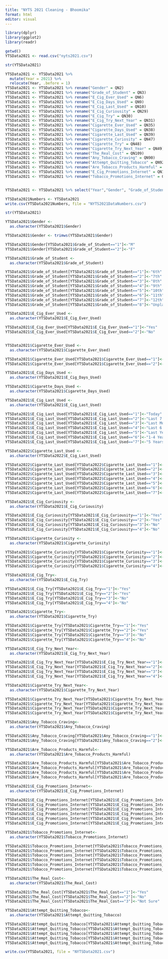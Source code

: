 ```yaml
---
title: "NYTS 2021 Cleaning - Bhoomika"
format: html
editor: visual
---
```


```r
library(dplyr)
library(ggplot2)
library(readr)
```

```r
getwd()
YTSData2021 <- read.csv("nyts2021.csv")
```

```r
str(YTSData2021) 
```

```r
YTSData2021 <- YTSData2021 %>%
  mutate(Year = 2021) %>%
  relocate(Year, .before = 1)
YTSData2021 <- YTSData2021 %>% rename("Gender" = QN2)
YTSData2021 <- YTSData2021 %>% rename("Grade_of_Student" = QN3)
YTSData2021 <- YTSData2021 %>% rename("E_Cig_Ever_Used" = QN6)
YTSData2021 <- YTSData2021 %>% rename("E_Cig_Days_Used" = QN9)
YTSData2021 <- YTSData2021 %>% rename("E_Cig_Last_Used" = QN10)
YTSData2021 <- YTSData2021 %>% rename("E_Cig_Curiousity" = QN29)
YTSData2021 <- YTSData2021 %>% rename("E_Cig_Try" = QN30)
YTSData2021 <- YTSData2021 %>% rename("E_Cig_Try_Next_Year" = QN31)
YTSData2021 <- YTSData2021 %>% rename("Cigarette_Ever_Used" = QN35)
YTSData2021 <- YTSData2021 %>% rename("Cigarette_Days_Used" = QN38)
YTSData2021 <- YTSData2021 %>% rename("Cigarette_Last_Used" = QN39)
YTSData2021 <- YTSData2021 %>% rename("Cigarette_Curiosity" = QN47)
YTSData2021 <- YTSData2021 %>% rename("Cigarette_Try" = QN48)
YTSData2021 <- YTSData2021 %>% rename("Cigarette_Try_Next_Year" = QN49)
YTSData2021 <- YTSData2021 %>% rename("The_Real_Cost" = QN109)
YTSData2021 <- YTSData2021 %>% rename("Any_Tobacco_Craving" = QN90)
YTSData2021 <- YTSData2021 %>% rename("Attempt_Quitting_Tobacco" = QN92)
YTSData2021 <- YTSData2021 %>% rename("Are_Tobacco_Products_Harmful" = QN122)
YTSData2021 <- YTSData2021 %>% rename("E_Cig_Promotions_Internet" = QN128)
YTSData2021 <- YTSData2021 %>% rename("Tobacco_Promotions_Internet" = QN139)


YTSData2021 <- YTSData2021 %>% select("Year","Gender", "Grade_of_Student", "E_Cig_Ever_Used", "E_Cig_Days_Used", "E_Cig_Last_Used", "E_Cig_Curiousity", "E_Cig_Try", "E_Cig_Try_Next_Year", "Cigarette_Ever_Used", "Cigarette_Days_Used", "Cigarette_Curiosity", "Cigarette_Try", "Cigarette_Try_Next_Year", "The_Real_Cost", "Any_Tobacco_Craving", "Attempt_Quitting_Tobacco", "Are_Tobacco_Products_Harmful", "E_Cig_Promotions_Internet", "Tobacco_Promotions_Internet")
```

```r
YTSData2021Numbers <- YTSData2021
write.csv(YTSData2021Numbers, file = "NYTS2021DataNumbers.csv")
```

```r
str(YTSData2021) 
```

```r
YTSData2021$Gender <- 
  as.character(YTSData2021$Gender)

YTSData2021$Gender <- trimws(YTSData2021$Gender)

YTSData2021$Gender[YTSData2021$Grade_of_Student=="1"]<-"M"
YTSData2021$Gender[YTSData2021$Grade_of_Student=="2"]<-"F"
```

```r
YTSData2021$Grade_of_Student <- 
  as.character(YTSData2021$Grade_of_Student)

YTSData2021$Grade_of_Student[YTSData2021$Grade_of_Student=="1"]<-"6th"
YTSData2021$Grade_of_Student[YTSData2021$Grade_of_Student=="2"]<-"7th"
YTSData2021$Grade_of_Student[YTSData2021$Grade_of_Student=="3"]<-"8th"
YTSData2021$Grade_of_Student[YTSData2021$Grade_of_Student=="4"]<-"9th"
YTSData2021$Grade_of_Student[YTSData2021$Grade_of_Student=="5"]<-"10th"
YTSData2021$Grade_of_Student[YTSData2021$Grade_of_Student=="6"]<-"11th"
YTSData2021$Grade_of_Student[YTSData2021$Grade_of_Student=="7"]<-"12th"
YTSData2021$Grade_of_Student[YTSData2021$Grade_of_Student=="8"]<-"Unplaced"
```

```r

YTSData2021$E_Cig_Ever_Used <- 
  as.character(YTSData2021$E_Cig_Ever_Used)

YTSData2021$E_Cig_Ever_Used[YTSData2021$E_Cig_Ever_Used=="1"]<-"Yes"
YTSData2021$E_Cig_Ever_Used[YTSData2021$E_Cig_Ever_Used=="2"]<-"No"


YTSData2021$Cigarette_Ever_Used <- 
  as.character(YTSData2021$Cigarette_Ever_Used)

YTSData2021$Cigarette_Ever_Used[YTSData2021$Cigarette_Ever_Used=="1"]<-"Yes"
YTSData2021$Cigarette_Ever_Used[YTSData2021$Cigarette_Ever_Used=="2"]<-"No"
```

```r

YTSData2021$E_Cig_Days_Used <- 
  as.character(YTSData2021$E_Cig_Days_Used)

```

```r

YTSData2021$Cigarette_Days_Used <- 
  as.character(YTSData2021$Cigarette_Days_Used)

```

```r
YTSData2021$E_Cig_Last_Used <- 
  as.character(YTSData2021$E_Cig_Last_Used)

YTSData2021$E_Cig_Last_Used[YTSData2021$E_Cig_Last_Used=="1"]<-"Today"
YTSData2021$E_Cig_Last_Used[YTSData2021$E_Cig_Last_Used=="2"]<-"Last 7 Days"
YTSData2021$E_Cig_Last_Used[YTSData2021$E_Cig_Last_Used=="3"]<-"Last Month"
YTSData2021$E_Cig_Last_Used[YTSData2021$E_Cig_Last_Used=="4"]<-"Last 6 Months"
YTSData2021$E_Cig_Last_Used[YTSData2021$E_Cig_Last_Used=="5"]<-"Last Year"
YTSData2021$E_Cig_Last_Used[YTSData2021$E_Cig_Last_Used=="6"]<-"1-4 Years Ago"
YTSData2021$E_Cig_Last_Used[YTSData2021$E_Cig_Last_Used=="7"]<-"5 Years Ago"

YTSData2022$Cigarette_Last_Used <- 
  as.character(YTSData2022$E_Cig_Last_Used)

YTSData2022$Cigarette_Last_Used[YTSData2022$Cigarette_Last_Used=="1"]<-"Today"
YTSData2022$Cigarette_Last_Used[YTSData2022$Cigarette_Last_Used=="2"]<-"Last 7 Days"
YTSData2022$Cigarette_Last_Used[YTSData2022$Cigarette_Last_Used=="3"]<-"Last Month"
YTSData2022$Cigarette_Last_Used[YTSData2022$Cigarette_Last_Used=="4"]<-"Last 6 Months"
YTSData2022$Cigarette_Last_Used[YTSData2022$Cigarette_Last_Used=="5"]<-"Last Year"
YTSData2022$Cigarette_Last_Used[YTSData2022$Cigarette_Last_Used=="6"]<-"1-4 Years Ago"
YTSData2022$Cigarette_Last_Used[YTSData2022$Cigarette_Last_Used=="7"]<-"5 Years Ago"
```

```r
YTSData2021$E_Cig_Curiousity <- 
  as.character(YTSData2021$E_Cig_Curiousity)

YTSData2021$E_Cig_Curiousity[YTSData2021$E_Cig_Curiousity=="1"]<-"Yes"
YTSData2021$E_Cig_Curiousity[YTSData2021$E_Cig_Curiousity=="2"]<-"Yes"
YTSData2021$E_Cig_Curiousity[YTSData2021$E_Cig_Curiousity=="3"]<-"No"
YTSData2021$E_Cig_Curiousity[YTSData2021$E_Cig_Curiousity=="4"]<-"No"
```

```r
YTSData2021$Cigarette_Curiosity <- 
  as.character(YTSData2021$Cigarette_Curiosity)

YTSData2021$Cigarette_Curiosity[YTSData2021$Cigarette_Curiosity=="1"]<-"Yes"
YTSData2021$Cigarette_Curiosity[YTSData2021$Cigarette_Curiosity=="2"]<-"Yes"
YTSData2021$Cigarette_Curiosity[YTSData2021$Cigarette_Curiosity=="3"]<-"No"
YTSData2021$Cigarette_Curiosity[YTSData2021$Cigarette_Curiosity=="4"]<-"No"
```

```r
YTSData2021$E_Cig_Try<- 
  as.character(YTSData2021$E_Cig_Try)

YTSData2021$E_Cig_Try[YTSData2021$E_Cig_Try=="1"]<-"Yes"
YTSData2021$E_Cig_Try[YTSData2021$E_Cig_Try=="2"]<-"Yes"
YTSData2021$E_Cig_Try[YTSData2021$E_Cig_Try=="3"]<-"No"
YTSData2021$E_Cig_Try[YTSData2021$E_Cig_Try=="4"]<-"No"
```

```r
YTSData2021$Cigarette_Try<- 
  as.character(YTSData2021$Cigarette_Try)

YTSData2021$Cigarette_Try[YTSData2021$Cigarette_Try=="1"]<-"Yes"
YTSData2021$Cigarette_Try[YTSData2021$Cigarette_Try=="2"]<-"Yes"
YTSData2021$Cigarette_Try[YTSData2021$Cigarette_Try=="3"]<-"No"
YTSData2021$Cigarette_Try[YTSData2021$Cigarette_Try=="4"]<-"No"
```

```r
YTSData2021$E_Cig_Try_Next_Year<- 
  as.character(YTSData2021$E_Cig_Try_Next_Year)

YTSData2021$E_Cig_Try_Next_Year[YTSData2021$E_Cig_Try_Next_Year=="1"]<-"Yes"
YTSData2021$E_Cig_Try_Next_Year[YTSData2021$E_Cig_Try_Next_Year=="2"]<-"Yes"
YTSData2021$E_Cig_Try_Next_Year[YTSData2021$E_Cig_Try_Next_Year=="3"]<-"No"
YTSData2021$E_Cig_Try_Next_Year[YTSData2021$E_Cig_Try_Next_Year=="4"]<-"No"
```

```r
YTSData2021$Cigarette_Try_Next_Year<- 
  as.character(YTSData2021$Cigarette_Try_Next_Year)

YTSData2021$Cigarette_Try_Next_Year[YTSData2021$Cigarette_Try_Next_Year=="1"]<-"Yes"
YTSData2021$Cigarette_Try_Next_Year[YTSData2021$Cigarette_Try_Next_Year=="2"]<-"Yes"
YTSData2021$Cigarette_Try_Next_Year[YTSData2021$Cigarette_Try_Next_Year=="3"]<-"No"
YTSData2021$Cigarette_Try_Next_Year[YTSData2021$Cigarette_Try_Next_Year=="4"]<-"No"
```

```r
YTSData2021$Any_Tobacco_Craving<- 
  as.character(YTSData2021$Any_Tobacco_Craving)

YTSData2021$Any_Tobacco_Craving[YTSData2021$Any_Tobacco_Craving=="1"]<-"Yes"
YTSData2021$Any_Tobacco_Craving[YTSData2021$Any_Tobacco_Craving=="2"]<-"No"
```

```r
YTSData2021$Are_Tobacco_Products_Harmful<- 
  as.character(YTSData2021$Are_Tobacco_Products_Harmful)

YTSData2021$Are_Tobacco_Products_Harmful[YTSData2021$Are_Tobacco_Products_Harmful=="1"]<-"Strongly Agree"
YTSData2021$Are_Tobacco_Products_Harmful[YTSData2021$Are_Tobacco_Products_Harmful=="2"]<-"Agree"
YTSData2021$Are_Tobacco_Products_Harmful[YTSData2021$Are_Tobacco_Products_Harmful=="3"]<-"Disagree"
YTSData2021$Are_Tobacco_Products_Harmful[YTSData2021$Are_Tobacco_Products_Harmful=="4"]<-"Strongly Disagree"
```

```r
YTSData2021$E_Cig_Promotions_Internet<- 
  as.character(YTSData2021$E_Cig_Promotions_Internet)

YTSData2021$E_Cig_Promotions_Internet[YTSData2021$E_Cig_Promotions_Internet=="1"]<-"I do not use the internet"
YTSData2021$E_Cig_Promotions_Internet[YTSData2021$E_Cig_Promotions_Internet=="2"]<-"Never"
YTSData2021$E_Cig_Promotions_Internet[YTSData2021$E_Cig_Promotions_Internet=="3"]<-"Rarely"
YTSData2021$E_Cig_Promotions_Internet[YTSData2021$E_Cig_Promotions_Internet=="4"]<-"Sometimes"
YTSData2021$E_Cig_Promotions_Internet[YTSData2021$E_Cig_Promotions_Internet=="5"]<-"Most of the time"
YTSData2021$E_Cig_Promotions_Internet[YTSData2021$E_Cig_Promotions_Internet=="6"]<-"Always"
```

```r
YTSData2021$Tobacco_Promotions_Internet<- 
  as.character(YTSData2021$Tobacco_Promotions_Internet)

YTSData2021$Tobacco_Promotions_Internet[YTSData2021$Tobacco_Promotions_Internet=="1"]<-"I do not use the internet"
YTSData2021$Tobacco_Promotions_Internet[YTSData2021$Tobacco_Promotions_Internet=="2"]<-"Never"
YTSData2021$Tobacco_Promotions_Internet[YTSData2021$Tobacco_Promotions_Internet=="3"]<-"Rarely"
YTSData2021$Tobacco_Promotions_Internet[YTSData2021$Tobacco_Promotions_Internet=="4"]<-"Sometimes"
YTSData2021$Tobacco_Promotions_Internet[YTSData2021$Tobacco_Promotions_Internet=="5"]<-"Most of the time"
YTSData2021$Tobacco_Promotions_Internet[YTSData2021$Tobacco_Promotions_Internet=="6"]<-"Always"
```

```r
YTSData2021$The_Real_Cost<- 
  as.character(YTSData2021$The_Real_Cost)

YTSData2021$The_Real_Cost[YTSData2021$The_Real_Cost=="1"]<-"Yes"
YTSData2021$The_Real_Cost[YTSData2021$The_Real_Cost=="2"]<-"No"
YTSData2021$The_Real_Cost[YTSData2021$The_Real_Cost=="3"]<-"Not Sure"
```

```r
YTSData2021$Attempt_Quitting_Tobacco<- 
  as.character(YTSData2021$Attempt_Quitting_Tobacco)

YTSData2021$Attempt_Quitting_Tobacco[YTSData2021$Attempt_Quitting_Tobacco=="1"]<-"Yes"
YTSData2021$Attempt_Quitting_Tobacco[YTSData2021$Attempt_Quitting_Tobacco=="2"]<-"Yes"
YTSData2021$Attempt_Quitting_Tobacco[YTSData2021$Attempt_Quitting_Tobacco=="3"]<-"Yes"
YTSData2021$Attempt_Quitting_Tobacco[YTSData2021$Attempt_Quitting_Tobacco=="4"]<-"Yes"
YTSData2021$Attempt_Quitting_Tobacco[YTSData2021$Attempt_Quitting_Tobacco=="5"]<-"No"
```

```r
write.csv(YTSData2021, file = "NYTSData2021.csv")
```
